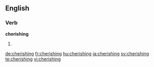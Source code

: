 ==English==

===Verb===
'''cherishing'''

# {{present participle of|cherish}}

[[de:cherishing]]
[[fr:cherishing]]
[[hu:cherishing]]
[[ja:cherishing]]
[[sv:cherishing]]
[[te:cherishing]]
[[vi:cherishing]]